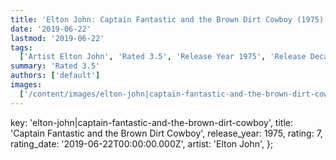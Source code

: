 ```yaml
---
title: 'Elton John: Captain Fantastic and the Brown Dirt Cowboy (1975)'
date: '2019-06-22'
lastmod: '2019-06-22'
tags:
  ['Artist Elton John', 'Rated 3.5', 'Release Year 1975', 'Release Decade 1970']
summary: 'Rated 3.5'
authors: ['default']
images:
  ['/content/images/elton-john|captain-fantastic-and-the-brown-dirt-cowboy.jpg']
---
```


  key: 'elton-john|captain-fantastic-and-the-brown-dirt-cowboy',
  title: 'Captain Fantastic and the Brown Dirt Cowboy',
  release_year: 1975,
  rating: 7,
  rating_date: '2019-06-22T00:00:00.000Z',
  artist: 'Elton John',
};

<MusicRating data={data} />

